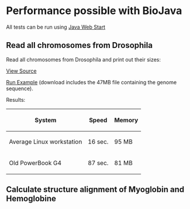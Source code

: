 = Performance possible with BioJava =

All tests can be run using [http://java.sun.com/products/javawebstart/ Java Web Start]

==Read all chromosomes from Drosophila ==
Read all chromosomes from Drosophila and print out their sizes:

[[BioJava:Performance:ReadDrosophila|View Source]]

[http://www.biojava.org/download/performance/biojava-test.jnlp Run Example] (download includes the 47MB file containing the genome sequence).

Results:

{| class="wikitable"
|-
! System
! Speed
! Memory
|-
| Average Linux workstation
| 16 sec.
| 95 MB
|-
| Old PowerBook G4
| 87 sec.
| 81 MB
|}

== Calculate structure alignment of Myoglobin and Hemoglobine ==